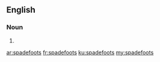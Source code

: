 ==English==

===Noun===
{{head|en|plural}}

# {{plural of|spadefoot|lang=en}}

[[ar:spadefoots]]
[[fr:spadefoots]]
[[ku:spadefoots]]
[[my:spadefoots]]